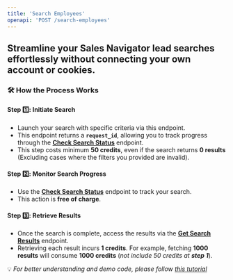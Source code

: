 ```yaml
---
title: 'Search Employees'
openapi: 'POST /search-employees'
---
```


## Streamline your  Sales Navigator lead searches effortlessly without connecting your own account or cookies.

### 🛠 How the Process Works
#### **Step 1️⃣: Initiate Search**
- Launch your search with specific criteria via this endpoint.
- This endpoint returns a **`request_id`**, allowing you to track progress through the [**Check Search Status**](https://fdocs.info/api-reference/endpoint/check-search-status) endpoint.
- This step costs minimum **50 credits**, even if the search returns **0 results** (Excluding cases where the filters you provided are invalid).
#### **Step 2️⃣: Monitor Search Progress**
- Use the [**Check Search Status**](https://fdocs.info/api-reference/endpoint/check-search-status) endpoint to track your search.
- This action is **free of charge**.
#### **Step 3️⃣: Retrieve Results**
- Once the search is complete, access the results via the [**Get Search Results**](https://fdocs.info/api-reference/endpoint/get-search-results) endpoint.
- Retrieving each result incurs **1 credits**. For example, fetching **1000 results** will consume **1000 credits** (*not include 50 credits at **step 1***).

💡 *For better understanding and demo code, please follow [this tutorial](https://fdocs.info/tutorial/howto-search-leads)*




